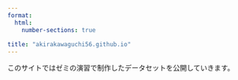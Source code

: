 ```yaml
---
format:
  html:
    number-sections: true
    
title: "akirakawaguchi56.github.io"
---
```

このサイトではゼミの演習で制作したデータセットを公開していきます。